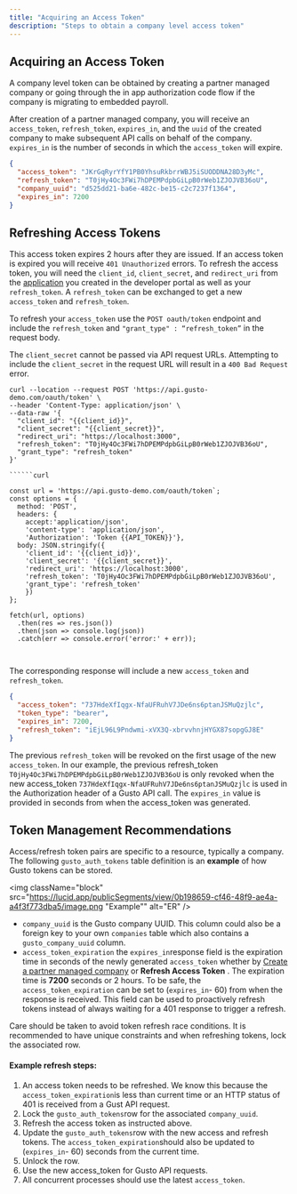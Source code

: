 ```yaml
---
title: "Acquiring an Access Token"
description: "Steps to obtain a company level access token"
---
```

## Acquiring an Access Token

A company level token can be obtained by creating a partner managed company or going through the in app authorization code flow if the company is migrating to embedded payroll.

After creation of a partner managed company, you will receive an `access_token`, `refresh_token`, `expires_in`, and the `uuid` of the created company to make subsequent API calls on behalf of the company. `expires_in` is the number of seconds in which the `access_token` will expire.

```json
{
  "access_token": "JKrGqRyrYfY1PB0YhsuRkbrrWBJ5iSUODDNA28D3yMc",
  "refresh_token": "T0jHy4Oc3FWi7hDPEMPdpbGiLpB0rWeb1ZJOJVB36oU",
  "company_uuid": "d525dd21-ba6e-482c-be15-c2c7237f1364",
  "expires_in": 7200
}
```

## Refreshing Access Tokens

This access token expires 2 hours after they are issued. If an access token is expired you will receive `401 Unauthorized` errors. To refresh the access token, you will need the `client_id`, `client_secret`, and `redirect_uri` from the [application](https://dev.gusto.com/applications)
 you created in the developer portal as well as your `refresh_token`. A `refresh_token` can be exchanged to get a new `access_token` and `refresh_token`.

To refresh your `access_token` use the `POST oauth/token` endpoint and include the `refresh_token` and `"grant_type" : “refresh_token”` in the request body.

The `client_secret` cannot be passed via API request URLs. Attempting to include the `client_secret` in the request URL will result in a `400 Bad Request` error.

```curl
curl --location --request POST 'https://api.gusto-demo.com/oauth/token' \
--header 'Content-Type: application/json' \
--data-raw '{
  "client_id": "{{client_id}}",
  "client_secret": "{{client_secret}}",
  "redirect_uri": "https://localhost:3000",
  "refresh_token": "T0jHy4Oc3FWi7hDPEMPdpbGiLpB0rWeb1ZJOJVB36oU",
  "grant_type": "refresh_token"
}'

``````curl

const url = 'https://api.gusto-demo.com/oauth/token`;
const options = {
  method: 'POST',
  headers: {
    accept:'application/json', 
    'content-type': 'application/json',
    'Authorization': 'Token {{API_TOKEN}}'},
  body: JSON.stringify({
    'client_id': '{{client_id}}',
    'client_secret': '{{client_secret}}',
    'redirect_uri': 'https://localhost:3000',
    'refresh_token': 'T0jHy4Oc3FWi7hDPEMPdpbGiLpB0rWeb1ZJOJVB36oU',
    'grant_type': 'refresh_token'
    })
};

fetch(url, options)
  .then(res => res.json())
  .then(json => console.log(json))
  .catch(err => console.error('error:' + err));



```

The corresponding response will include a new `access_token` and `refresh_token`.

```json
{
  "access_token": "737HdeXfIqgx-NfaUFRuhV7JDe6ns6ptanJSMuQzjlc",
  "token_type": "bearer",
  "expires_in": 7200,
  "refresh_token": "iEjL96L9Pndwmi-xVX3Q-xbrvvhnjHYGX87sopgGJ8E"
}
```

The previous `refresh_token` will be revoked on the first usage of the new `access_token`. In our example, the previous refresh\_token `T0jHy4Oc3FWi7hDPEMPdpbGiLpB0rWeb1ZJOJVB36oU` is only revoked when the new access\_token `737HdeXfIqgx-NfaUFRuhV7JDe6ns6ptanJSMuQzjlc` is used in the Authorization header of a Gusto API call. The `expires_in` value is provided in seconds from when the access\_token was generated.

## Token Management Recommendations

Access/refresh token pairs are specific to a resource, typically a company. The following `gusto_auth_tokens` table definition is an **example** of how Gusto tokens can be stored.

<img className="block" src="https://lucid.app/publicSegments/view/0b198659-cf46-48f9-ae4a-a4f3f773dba5/image.png "Example"" alt="ER" />

*   `company_uuid` is the Gusto company UUID. This column could also be a foreign key to your own `companies` table which also contains a `gusto_company_uuid` column.
*   `access_token_expiration` the `expires_in`response field is the expiration time in seconds of the newly generated `access_token` whether by [Create a partner managed company](/embedded-payroll/reference/post-v1-partner-managed-companies)
     or **Refresh Access Token** . The expiration time is **7200** seconds or 2 hours. To be safe, the `access_token_expiration` can be set to (`expires_in`\- 60) from when the response is received. This field can be used to proactively refresh tokens instead of always waiting for a 401 response to trigger a refresh.

Care should be taken to avoid token refresh race conditions. It is recommended to have unique constraints and when refreshing tokens, lock the associated row.

#### Example refresh steps:

1.  An access token needs to be refreshed. We know this because the `access_token_expiration`is less than current time or an HTTP status of 401 is received from a Gust API request.
2.  Lock the `gusto_auth_tokens`row for the associated `company_uuid`.
3.  Refresh the access token as instructed above.
4.  Update the `gusto_auth_tokens`row with the new access and refresh tokens. The `access_token_expiration`should also be updated to (`expires_in`\- 60) seconds from the current time.
5.  Unlock the row.
6.  Use the new access\_token for Gusto API requests.
7.  All concurrent processes should use the latest `access_token`.

